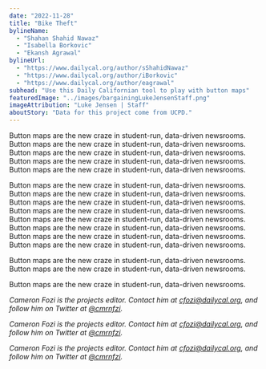 ```yaml
---
date: "2022-11-28"
title: "Bike Theft"
bylineName:
  - "Shahan Shahid Nawaz"
  - "Isabella Borkovic"
  - "Ekansh Agrawal"
bylineUrl:
  - "https://www.dailycal.org/author/sShahidNawaz"
  - "https://www.dailycal.org/author/iBorkovic"
  - "https://www.dailycal.org/author/eagrawal"
subhead: "Use this Daily Californian tool to play with button maps"
featuredImage: "../images/bargainingLukeJensenStaff.png"
imageAttribution: "Luke Jensen | Staff"
aboutStory: "Data for this project come from UCPD."
---
```


Button maps are the new craze in student-run, data-driven newsrooms. Button maps are the new craze in student-run, data-driven newsrooms. Button maps are the new craze in student-run, data-driven newsrooms. Button maps are the new craze in student-run, data-driven newsrooms. Button maps are the new craze in student-run, data-driven newsrooms.

Button maps are the new craze in student-run, data-driven newsrooms. Button maps are the new craze in student-run, data-driven newsrooms. Button maps are the new craze in student-run, data-driven newsrooms. Button maps are the new craze in student-run, data-driven newsrooms. Button maps are the new craze in student-run, data-driven newsrooms. Button maps are the new craze in student-run, data-driven newsrooms. Button maps are the new craze in student-run, data-driven newsrooms. Button maps are the new craze in student-run, data-driven newsrooms.

<ButtonMap />

Button maps are the new craze in student-run, data-driven newsrooms. Button maps are the new craze in student-run, data-driven newsrooms.

Button maps are the new craze in student-run, data-driven newsrooms.

_Cameron Fozi is the projects editor. Contact him at [cfozi@dailycal.org](mailto:cfozi@dailycal.org), and follow him on Twitter at <a href="https://twitter.com/cmrnfzi" target="_blank">@cmrnfzi</a>._

_Cameron Fozi is the projects editor. Contact him at [cfozi@dailycal.org](mailto:cfozi@dailycal.org), and follow him on Twitter at <a href="https://twitter.com/cmrnfzi" target="_blank">@cmrnfzi</a>._

_Cameron Fozi is the projects editor. Contact him at [cfozi@dailycal.org](mailto:cfozi@dailycal.org), and follow him on Twitter at <a href="https://twitter.com/cmrnfzi" target="_blank">@cmrnfzi</a>._
